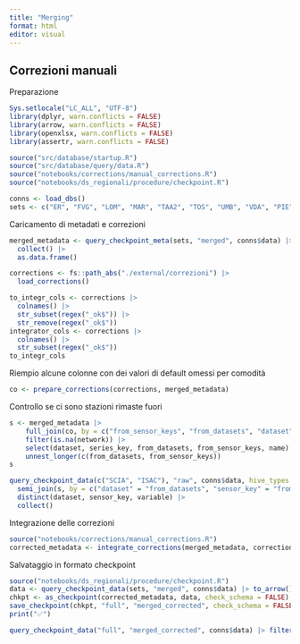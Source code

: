 ```yaml
---
title: "Merging"
format: html
editor: visual
---
```


## Correzioni manuali

Preparazione

```r
Sys.setlocale("LC_ALL", "UTF-8")
library(dplyr, warn.conflicts = FALSE)
library(arrow, warn.conflicts = FALSE)
library(openxlsx, warn.conflicts = FALSE)
library(assertr, warn.conflicts = FALSE)

source("src/database/startup.R")
source("src/database/query/data.R")
source("notebooks/corrections/manual_corrections.R")
source("notebooks/ds_regionali/procedure/checkpoint.R")

conns <- load_dbs()
sets <- c("ER", "FVG", "LOM", "MAR", "TAA2", "TOS", "UMB", "VDA", "PIE", "LIG", "VEN", "SWI", "SLO", "FRA", "AUT")
```

Caricamento di metadati e correzioni

```r
merged_metadata <- query_checkpoint_meta(sets, "merged", conns$data) |>
  collect() |>
  as.data.frame()

corrections <- fs::path_abs("./external/correzioni") |>
  load_corrections()

to_integr_cols <- corrections |>
  colnames() |>
  str_subset(regex("_ok$")) |>
  str_remove(regex("_ok$"))
integrator_cols <- corrections |>
  colnames() |>
  str_subset(regex("_ok$"))
to_integr_cols
```

Riempio alcune colonne con dei valori di default omessi per comodità

```r
co <- prepare_corrections(corrections, merged_metadata)
```

Controllo se ci sono stazioni rimaste fuori

```r
s <- merged_metadata |>
    full_join(co, by = c("from_sensor_keys", "from_datasets", "dataset"), relationship = "one-to-one") |>
    filter(is.na(network)) |>
    select(dataset, series_key, from_datasets, from_sensor_keys, name) |>
    unnest_longer(c(from_datasets, from_sensor_keys))
s
```

```r
query_checkpoint_data(c("SCIA", "ISAC"), "raw", conns$data, hive_types = list("variable" = "INT")) |>
  semi_join(s, by = c("dataset" = "from_datasets", "sensor_key" = "from_sensor_keys"), copy = T) |>
  distinct(dataset, sensor_key, variable) |>
  collect()
```

Integrazione delle correzioni

```r
source("notebooks/corrections/manual_corrections.R")
corrected_metadata <- integrate_corrections(merged_metadata, corrections, conns$stations)
```

Salvataggio in formato checkpoint

```r
source("notebooks/ds_regionali/procedure/checkpoint.R")
data <- query_checkpoint_data(sets, "merged", conns$data) |> to_arrow()
chkpt <- as_checkpoint(corrected_metadata, data, check_schema = FALSE)
save_checkpoint(chkpt, "full", "merged_corrected", check_schema = FALSE, partitioning = c("variable"), key = "series_key")
print("✅")
```

```r
query_checkpoint_data("full", "merged_corrected", conns$data) |> filter(dataset == "SWI")
```
